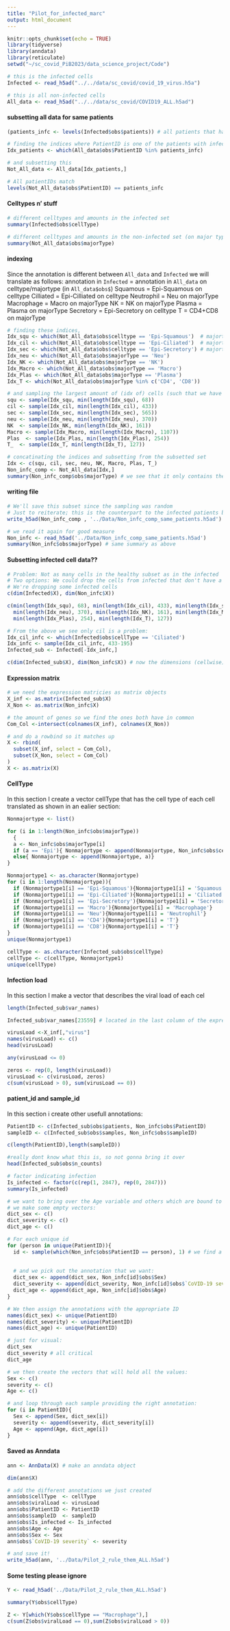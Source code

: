 ```yaml
---
title: "Pilot_for_infected_marc"
output: html_document
---
```


```r
knitr::opts_chunk$set(echo = TRUE)
library(tidyverse)
library(anndata)
library(reticulate)
setwd("~/sc_covid_PiB2023/data_science_project/Code")
```


```r
# this is the infected cells
Infected <- read_h5ad("../../data/sc_covid/covid_19_virus.h5a")
```

```r
# this is all non-infected cells
All_data <- read_h5ad("../../data/sc_covid/COVID19_ALL.h5ad")
```

#### subsetting all data for same patients ####

```r
(patients_infc <- levels(Infected$obs$patients)) # all patients that has infected cells
```

```r
# finding the indices where PatientID is one of the patients with infected cells
Idx_patients <- which(All_data$obs$PatientID %in% patients_infc)  

# and subsetting this 
Not_All_data <- All_data[Idx_patients,]
```


```r
# All patientIDs match
levels(Not_All_data$obs$PatientID) == patients_infc
```


#### Celltypes n' stuff ####
```r
# different celltypes and amounts in the infected set
summary(Infected$obs$cellType) 
```

```r
# different celltypes and amounts in the non-infected set (on major type, since there are way to many celltypes)
summary(Not_All_data$obs$majorType) 
```

#### indexing ####
Since the annotation is different between `All_data` and `Infected` we will translate as follows:
annotation in `Infected` = annotation in `All_data` on celltype/majortype (in `All_data$obs$`)
Squamous  = Epi-Squamous      on celltype
Cilliated = Epi-Cilliated     on celltype
Neutrophil = Neu              on majorType
Macrophage = Macro            on majorType
NK = NK                       on majorType
Plasma = Plasma               on majorType
Secretory = Epi-Secretory     on celltype
T = CD4+CD8                   on majorType
```r
# finding these indices, 
Idx_squ <- which(Not_All_data$obs$celltype == 'Epi-Squamous')  # majortype Epi
Idx_cil <- which(Not_All_data$obs$celltype == 'Epi-Ciliated')  # majortype Epi
Idx_sec <- which(Not_All_data$obs$celltype == 'Epi-Secretory') # majortype Epi
Idx_neu <- which(Not_All_data$obs$majorType == 'Neu')
Idx_NK <- which(Not_All_data$obs$majorType == 'NK')
Idx_Macro <- which(Not_All_data$obs$majorType == 'Macro')
Idx_Plas <- which(Not_All_data$obs$majorType == 'Plasma')
Idx_T <- which(Not_All_data$obs$majorType %in% c('CD4', 'CD8'))

# and sampling the largest amount of (idx of) cells (such that we have equal infected/non-infected) 
squ <- sample(Idx_squ, min(length(Idx_squ), 68))
cil <- sample(Idx_cil, min(length(Idx_cil), 433))
sec <- sample(Idx_sec, min(length(Idx_sec), 565))
neu <- sample(Idx_neu, min(length(Idx_neu), 370))
NK  <- sample(Idx_NK, min(length(Idx_NK), 161))
Macro <- sample(Idx_Macro, min(length(Idx_Macro), 1107))
Plas  <- sample(Idx_Plas, min(length(Idx_Plas), 254))
T_  <- sample(Idx_T, min(length(Idx_T), 127))

# concatinating the indices and subsetting from the subsetted set
Idx <- c(squ, cil, sec, neu, NK, Macro, Plas, T_)
Non_infc_comp <- Not_All_data[Idx,]
summary(Non_infc_comp$obs$majorType) # we see that it only contains the specified major types:
```


#### writing file ####
```r
# We'll save this subset since the sampling was random
# Just to reiterate; this is the counterpart to the infected patients but with the healthy cells
write_h5ad(Non_infc_comp , '../Data/Non_infc_comp_same_patients.h5ad') 
```


```r
# we read it again for good measure
Non_infc <- read_h5ad('../Data/Non_infc_comp_same_patients.h5ad')
summary(Non_infc$obs$majorType) # same summary as above
```


#### Subsetting infected cell data?? ####
```r
# Problem: Not as many cells in the healthy subset as in the infected
# Two options: We could drop the cells from infected that don't have a counterpart or keep it as is -->
# We're dropping some infected cells
c(dim(Infected$X), dim(Non_infc$X))
```

```r
c(min(length(Idx_squ), 68), min(length(Idx_cil), 433), min(length(Idx_sec), 565),
  min(length(Idx_neu), 370), min(length(Idx_NK), 161), min(length(Idx_Macro), 1107), 
  min(length(Idx_Plas), 254), min(length(Idx_T), 127))
```

```r
# From the above we see only cil is a problem:
Idx_cil_infc <- which(Infected$obs$cellType == 'Ciliated')
Idx_infc <- sample(Idx_cil_infc, 433-195)
Infected_sub <- Infected[-Idx_infc,]
```

```r
c(dim(Infected_sub$X), dim(Non_infc$X)) # now the dimensions (cellwise) are the same
```

#### Expression matrix ####
```r
# we need the expression matricies as matrix objects
X_inf <- as.matrix(Infected_sub$X)
X_Non <- as.matrix(Non_infc$X)
```


```r
# the amount of genes so we find the ones both have in common 
Com_Col <-intersect(colnames(X_inf), colnames(X_Non))
```

```r
# and do a rowbind so it matches up
X <- rbind(
  subset(X_inf, select = Com_Col),
  subset(X_Non, select = Com_Col)
)
X <- as.matrix(X)
```

#### CellType ####
In this section I create a vector cellType that has the cell type of each cell translated as shown in an ealier section: 
```r
Nonmajortype <- list()

for (i in 1:length(Non_infc$obs$majorType))
  {
  a <- Non_infc$obs$majorType[i]  
  if (a == 'Epi'){ Nonmajortype <- append(Nonmajortype, Non_infc$obs$celltype[i])}
  else{ Nonmajortype <- append(Nonmajortype, a)}
}

```


```r
Nonmajortype1 <- as.character(Nonmajortype)
for (i in 1:length(Nonmajortype)){
  if (Nonmajortype1[i] == 'Epi-Squamous'){Nonmajortype1[i] = 'Squamous'}
  if (Nonmajortype1[i] == 'Epi-Ciliated'){Nonmajortype1[i] = 'Ciliated'}
  if (Nonmajortype1[i] == 'Epi-Secretory'){Nonmajortype1[i] = 'Secretory'}
  if (Nonmajortype1[i] == 'Macro'){Nonmajortype1[i] = 'Macrophage'}
  if (Nonmajortype1[i] == 'Neu'){Nonmajortype1[i] = 'Neutrophil'}
  if (Nonmajortype1[i] == 'CD4'){Nonmajortype1[i] = 'T'}
  if (Nonmajortype1[i] == 'CD8'){Nonmajortype1[i] = 'T'}
}
unique(Nonmajortype1) 
```

```r
cellType <- as.character(Infected_sub$obs$cellType)
cellType <- c(cellType, Nonmajortype1)
unique(cellType)
```

#### Infection load####
In this section I make a vector that describes the viral load of each cel
```r
length(Infected_sub$var_names)
```
```r
Infected_sub$var_names[23559] # located in the last column of the expression matrix
```

```r
virusLoad <-X_inf[,"virus"]
names(virusLoad) <- c()
head(virusLoad)
```

```r
any(virusLoad <= 0)
```


```r
zeros <- rep(0, length(virusLoad))
virusLoad <- c(virusLoad, zeros)
c(sum(virusLoad > 0), sum(virusLoad == 0))
```

#### patient_id and sample_id ####
In this section i create other usefull annotations:
```r
PatientID <- c(Infected_sub$obs$patients, Non_infc$obs$PatientID)
sampleID <- c(Infected_sub$obs$samples, Non_infc$obs$sampleID)
```

```r
c(length(PatientID),length(sampleID))
```
```r
#really dont know what this is, so not gonna bring it over
head(Infected_sub$obs$n_counts)
```

```r
# factor indicating infection
Is_infected <- factor(c(rep(1, 2847), rep(0, 2847)))
summary(Is_infected)
```

```r
# we want to bring over the Age variable and others which are bound to PatientID
# we make some empty vectors:
dict_sex <- c()
dict_severity <- c() 
dict_age <- c()

# For each unique id
for (person in unique(PatientID)){
  id <- sample(which(Non_infc$obs$PatientID == person), 1) # we find a row belonging to that id
  
  
  # and we pick out the annotation that we want:
  dict_sex <- append(dict_sex, Non_infc[id]$obs$Sex)
  dict_severity <- append(dict_severity, Non_infc[id]$obs$`CoVID-19 severity`)
  dict_age <- append(dict_age, Non_infc[id]$obs$Age)
}

# We then assign the annotations with the appropriate ID
names(dict_sex) <- unique(PatientID)
names(dict_severity) <- unique(PatientID)
names(dict_age) <- unique(PatientID)

# just for visual:
dict_sex
dict_severity # all critical
dict_age
```

```r
# we then create the vectors that will hold all the values:
Sex <- c()
severity <- c()
Age <- c()

# and loop through each sample providing the right annotation:
for (i in PatientID){
  Sex <- append(Sex, dict_sex[i])
  severity <- append(severity, dict_severity[i])
  Age <- append(Age, dict_age[i])
}
```


#### Saved as Anndata ####
```r
ann <- AnnData(X) # make an anndata object
```

```r
dim(ann$X)
```

```r
# add the different annotations we just created
ann$obs$cellType  <- cellType
ann$obs$viralLoad <- virusLoad
ann$obs$PatientID <- PatientID
ann$obs$sampleID  <- sampleID
ann$obs$Is_infected <- Is_infected
ann$obs$Age <- Age
ann$obs$Sex <- Sex
ann$obs$`CoVID-19 severity` <- severity
```

```r
# and save it!
write_h5ad(ann, '../Data/Pilot_2_rule_them_ALL.h5ad')
```

#### Some testing please ignore
```r
Y <- read_h5ad('../Data/Pilot_2_rule_them_ALL.h5ad')
```

```r
summary(Y$obs$cellType)
```

```r
Z <- Y[which(Y$obs$cellType == "Macrophage"),]
c(sum(Z$obs$viralLoad == 0),sum(Z$obs$viralLoad > 0))
```

